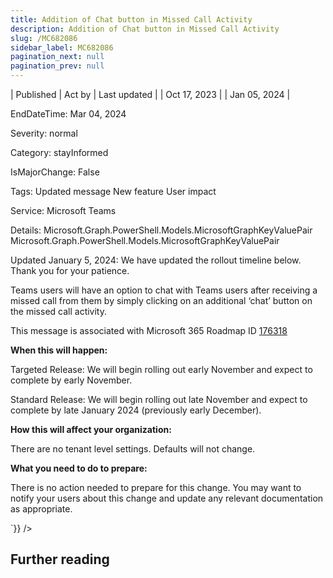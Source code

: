 ```yaml
---
title: Addition of Chat button in Missed Call Activity
description: Addition of Chat button in Missed Call Activity
slug: /MC682086
sidebar_label: MC682086
pagination_next: null
pagination_prev: null
---
```



| Published | Act by | Last updated |
| Oct 17, 2023 |  | Jan 05, 2024 |

EndDateTime: Mar 04, 2024

Severity: normal

Category: stayInformed

IsMajorChange: False

Tags: Updated message New feature User impact

Service: Microsoft Teams

Details: Microsoft.Graph.PowerShell.Models.MicrosoftGraphKeyValuePair Microsoft.Graph.PowerShell.Models.MicrosoftGraphKeyValuePair

<div dangerouslySetInnerHTML={{__html:`
<p style="">Updated January 5, 2024: We have updated the rollout timeline below. Thank you for your patience.</p><p style="">Teams users will have an option to chat with Teams users after receiving a missed call from them by simply clicking on an additional ‘chat’ button on the missed call&nbsp;activity.<br></p>
<p>This message is associated with Microsoft 365 Roadmap ID <a href="https://www.microsoft.com/microsoft-365/roadmap?filters=&amp;searchterms=176318" target="_blank">176318</a></p>
<p><b>When this will happen:</b></p><p>Targeted Release: We will begin rolling out early November and expect to complete by early November.</p><p>Standard Release: We will begin rolling out late November and expect to complete by late January 2024 (previously early December).</p>

<p><b>How this will affect your organization:</b></p>

<p>There are no tenant level settings. Defaults will not change.</p>
<p><b>What you need to do to prepare:</b></p>
<p>There is no action needed to prepare for this change. You may want to notify your users about this change and update any relevant documentation as appropriate.</p>
`}} />

## Further reading
